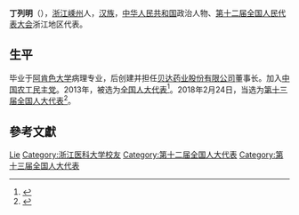 '''丁列明'''（{{bd|1963年||}}），[[浙江|浙江]][[嵊州|嵊州]]人，[[汉族|汉族]]，[[中华人民共和国|中华人民共和国]]政治人物、[[第十二届全国人民代表大会|第十二届全国人民代表大会]]浙江地区代表。

== 生平 ==
毕业于[[阿肯色大学|阿肯色大学]]病理专业，后创建并担任[[贝达药业股份有限公司|贝达药业股份有限公司]]董事长。加入[[中国农工民主党|中国农工民主党]]。2013年，被选为[[全国人大代表|全国人大代表]]<ref>{{cite news|title=全国人大代表信息-丁列明|url=http://210.82.31.1:8084/delegate/viewDelegate.action?dbid=120822|accessdate=2013-03-28|newspaper=全国人大网|archive-url=https://web.archive.org/web/20150302011059/http://www.npc.gov.cn/delegate/viewDelegate.action?dbid=120822|archive-date=2015-03-02|dead-url=yes}}</ref>。2018年2月24日，当选为[[第十三届全国人大代表|第十三届全国人大代表]]<ref>{{Cite web|title=（受权发布）中华人民共和国第十三届全国人民代表大会代表名单-中新网|url=http://www.chinanews.com/gn/2018/02-25/8453959.shtml|accessdate=2021-02-13|work=中新网|archive-date=2018-02-27|archive-url=https://web.archive.org/web/20180227031724/http://www.chinanews.com/gn/2018/02-25/8453959.shtml}}</ref>。

== 參考文獻 ==
{{reflist}}

{{中华全国归国华侨联合会第十届委员会}}

{{Authority control}}

{{DEFAULTSORT:Ding丁}}
[[Category:丁姓|Lie]]
[[Category:浙江医科大学校友|Category:浙江医科大学校友]]
[[Category:第十二届全国人大代表|Category:第十二届全国人大代表]]
[[Category:第十三届全国人大代表|Category:第十三届全国人大代表]]


{{中国政治人物小作品}}